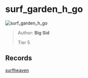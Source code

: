 
# surf_garden_h_go

![surf_garden_h_go](https://raw.githubusercontent.com/Sayt123/SurfMapPics/Maps-and-bonuses/csgo/surf_garden_h_go.jpg)

> Author: **Big Sid**
>
> Tier 5

## Records

[surfheaven](https://surfheaven.eu/map/surf_garden_h_go)
